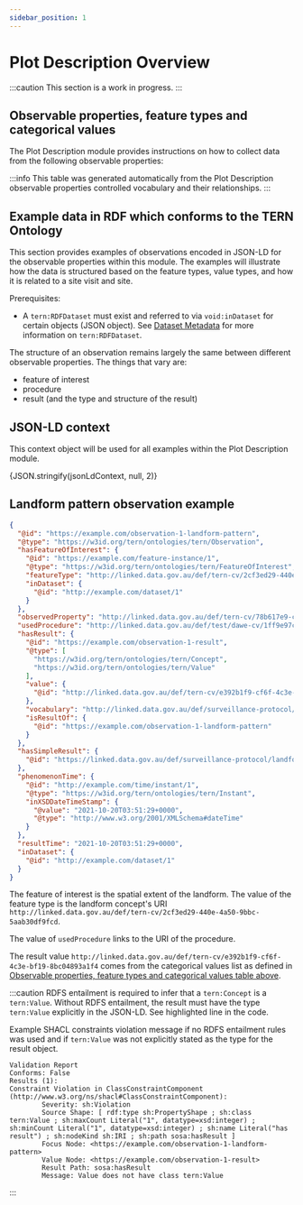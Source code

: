 ```yaml
---
sidebar_position: 1
---
```



# Plot Description Overview

:::caution
This section is a work in progress.
:::

## Observable properties, feature types and categorical values

The Plot Description module provides instructions on how to collect data from the following observable properties:

<PlotDescriptionObservableProperties />

:::info
This table was generated automatically from the Plot Description observable properties controlled vocabulary and their relationships.
:::

## Example data in RDF which conforms to the TERN Ontology

This section provides examples of observations encoded in JSON-LD for the observable properties within this module. The examples will illustrate how the data is structured based on the feature types, value types, and how it is related to a site visit and site.

Prerequisites:

- A `tern:RDFDataset` must exist and referred to via `void:inDataset` for certain objects (JSON object). See [Dataset Metadata](/tern-ontology/dev-guide/rlp-protocol/metadata) for more information on `tern:RDFDataset`.

The structure of an observation remains largely the same between different observable properties. The things that vary are:

- feature of interest
- procedure
- result (and the type and structure of the result)

## JSON-LD context

This context object will be used for all examples within the Plot Description module.

<CodeBlock className="language-json">
  {JSON.stringify(jsonLdContext, null, 2)}
</CodeBlock>

## Landform pattern observation example

```json {8-10,16,40-42}
{
  "@id": "https://example.com/observation-1-landform-pattern",
  "@type": "https://w3id.org/tern/ontologies/tern/Observation",
  "hasFeatureOfInterest": {
    "@id": "https://example.com/feature-instance/1",
    "@type": "https://w3id.org/tern/ontologies/tern/FeatureOfInterest",
    "featureType": "http://linked.data.gov.au/def/tern-cv/2cf3ed29-440e-4a50-9bbc-5aab30df9fcd",
    "inDataset": {
      "@id": "http://example.com/dataset/1"
    }
  },
  "observedProperty": "http://linked.data.gov.au/def/tern-cv/78b617e9-cd18-40b7-ad38-efc30579e680",
  "usedProcedure": "http://linked.data.gov.au/def/test/dawe-cv/1ff9e97c-3bdd-44c9-bdd3-401fa31c0b32",
  "hasResult": {
    "@id": "https://example.com/observation-1-result",
    "@type": [
      "https://w3id.org/tern/ontologies/tern/Concept",
      "https://w3id.org/tern/ontologies/tern/Value"
    ],
    "value": {
      "@id": "http://linked.data.gov.au/def/tern-cv/e392b1f9-cf6f-4c3e-bf19-8bc04893a1f4"
    },
    "vocabulary": "http://linked.data.gov.au/def/surveillance-protocol/landform-pattern",
    "isResultOf": {
      "@id": "https://example.com/observation-1-landform-pattern"
    }
  },
  "hasSimpleResult": {
    "@id": "https://linked.data.gov.au/def/surveillance-protocol/landform-pattern/1"
  },
  "phenomenonTime": {
    "@id": "http://example.com/time/instant/1",
    "@type": "https://w3id.org/tern/ontologies/tern/Instant",
    "inXSDDateTimeStamp": {
      "@value": "2021-10-20T03:51:29+0000",
      "@type": "http://www.w3.org/2001/XMLSchema#dateTime"
    }
  },
  "resultTime": "2021-10-20T03:51:29+0000",
  "inDataset": {
    "@id": "http://example.com/dataset/1"
  }
}
```

The feature of interest is the spatial extent of the landform. The value of the feature type is the landform concept's URI <ExternalLink href="http://linked.data.gov.au/def/tern-cv/2cf3ed29-440e-4a50-9bbc-5aab30df9fcd">`http://linked.data.gov.au/def/tern-cv/2cf3ed29-440e-4a50-9bbc-5aab30df9fcd`</ExternalLink>.

The value of `usedProcedure` links to the URI of the procedure.

The result value <ExternalLink href="http://linked.data.gov.au/def/tern-cv/e392b1f9-cf6f-4c3e-bf19-8bc04893a1f4">`http://linked.data.gov.au/def/tern-cv/e392b1f9-cf6f-4c3e-bf19-8bc04893a1f4`</ExternalLink> comes from the categorical values list as defined in [Observable properties, feature types and categorical values table above](/tern-ontology/dev-guide/rlp-protocol/plot-description-module/overview#observable-properties-feature-types-and-categorical-values).

:::caution
RDFS entailment is required to infer that a `tern:Concept` is a `tern:Value`.
Without RDFS entailment, the result must have the type `tern:Value` explicitly in the JSON-LD. See highlighted line in the code.

Example SHACL constraints violation message if no RDFS entailment rules was used and if `tern:Value` was not explicitly stated as the type for the result object.

```
Validation Report
Conforms: False
Results (1):
Constraint Violation in ClassConstraintComponent (http://www.w3.org/ns/shacl#ClassConstraintComponent):
        Severity: sh:Violation
        Source Shape: [ rdf:type sh:PropertyShape ; sh:class tern:Value ; sh:maxCount Literal("1", datatype=xsd:integer) ; sh:minCount Literal("1", datatype=xsd:integer) ; sh:name Literal("has result") ; sh:nodeKind sh:IRI ; sh:path sosa:hasResult ]
        Focus Node: <https://example.com/observation-1-landform-pattern>
        Value Node: <https://example.com/observation-1-result>
        Result Path: sosa:hasResult
        Message: Value does not have class tern:Value
```

:::

